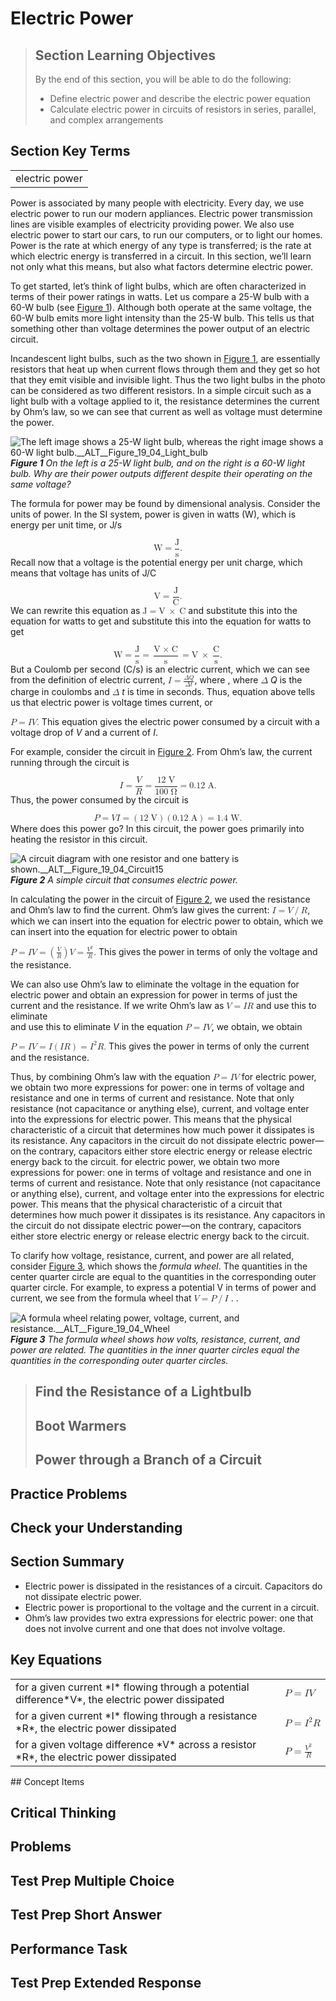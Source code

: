 # Electric Power
> 
> ## Section Learning Objectives
> By the end of this section, you will be able to do the following:
> 
> * Define electric power and describe the electric power equation
> * Calculate electric power in circuits of resistors in series, parallel, and complex arrangements

## Section Key Terms
<table><tr><td>electric power</td></tr></table>
Power is associated by many people with electricity. Every day, we use electric power to run our modern appliances. Electric power transmission lines are visible examples of electricity providing power. We also use electric power to start our cars, to run our computers, or to light our homes. Power is the rate at which energy of any type is transferred;  is the rate at which electric energy is transferred in a circuit. In this section, we’ll learn not only what this means, but also what factors determine electric power.

To get started, let’s think of light bulbs, which are often characterized in terms of their power ratings in watts. Let us compare a 25-W bulb with a 60-W bulb (see [Figure 1](#Figure_19_04_Light_bulb)). Although both operate at the same voltage, the 60-W bulb emits more light intensity than the 25-W bulb. This tells us that something other than voltage determines the power output of an electric circuit.

Incandescent light bulbs, such as the two shown in [Figure 1](#Figure_19_04_Light_bulb), are essentially resistors that heat up when current flows through them and they get so hot that they emit visible and invisible light. Thus the two light bulbs in the photo can be considered as two different resistors. In a simple circuit such as a light bulb with a voltage applied to it, the resistance determines the current by Ohm’s law, so we can see that current as well as voltage must determine the power.

![The left image shows a 25-W light bulb, whereas the right image shows a 60-W light bulb.__ALT__Figure_19_04_Light_bulb](__MEDIA_URL__CNX_HSPhysics_19_04_Light_bulb.jpg)
***Figure 1** On the left is a 25-W light bulb, and on the right is a 60-W light bulb. Why are their power outputs different despite their operating on the same voltage?*

The formula for power may be found by dimensional analysis. Consider the units of power. In the SI system, power is given in watts (W), which is energy per unit time, or J/s

<equation id="fs-id1164562364799"> <math display="block"> <mrow>  <mtext>W</mtext><mo>=</mo><mfrac>   <mtext>J</mtext>   <mtext>s</mtext>  </mfrac>  <mtext>.</mtext></mrow></math> </equation>
Recall now that a voltage is the potential energy per unit charge, which means that voltage has units of J/C

<equation id="fs-id1164563146848"> <math display="block"> <mrow>  <mtext>V</mtext><mo>=</mo><mfrac>   <mtext>J</mtext>   <mtext>C</mtext>  </mfrac> <mtext>.</mtext></mrow></math> </equation>
We can rewrite this equation as  <math> <mrow>  <mtext>J</mtext><mo>=</mo><mtext>V</mtext><mspace width="0.25em" /><mo>×</mo><mspace width="0.25em" /><mtext>C</mtext></mrow></math>  and substitute this into the equation for watts to get  and substitute this into the equation for watts to get

<equation id="fs-id1167065985657" class="unnumbered"><label /> <math display="block"> <mrow>  <mtext>W</mtext><mo>=</mo><mfrac>   <mtext>J</mtext>   <mtext>s</mtext>  </mfrac>  <mo>=</mo><mfrac>   <mrow>    <mtext>V</mtext><mspace width="0.25em" /><mo>×</mo><mspace width="0.25em" /><mtext>C</mtext></mrow>   <mtext>s</mtext>  </mfrac>  <mo>=</mo><mtext>V</mtext><mspace width="0.25em" /><mo>×</mo><mspace width="0.25em" /><mfrac>   <mtext>C</mtext>   <mtext>s</mtext>  </mfrac>  <mtext>.</mtext></mrow></math> </equation>
But a Coulomb per second (C/s) is an electric current, which we can see from the definition of electric current,  <math> <mrow>  <mi>I</mi><mo>=</mo><mfrac>   <mrow>    <mi>Δ</mi><mi>Q</mi></mrow>   <mrow>    <mi>Δ</mi><mi>t</mi></mrow>  </mfrac>  </mrow></math>, where  , where  <math> <mi>Δ</mi></math>    *Q* is the charge in coulombs and  <math> <mi>Δ</mi></math>    *t* is time in seconds. Thus, equation above tells us that electric power is voltage times current, or

<equation id="fs-id1167062551057" class="unnumbered"><label /> <math> <mrow>  <mi>P</mi><mo>=</mo><mi>I</mi><mi>V</mi><mtext>.</mtext></mrow></math> </equation>
This equation gives the electric power consumed by a circuit with a voltage drop of *V* and a current of *I*.

For example, consider the circuit in [Figure 2](#Figure_19_04_Circuit15). From Ohm’s law, the current running through the circuit is

<equation id="fs-id1164564906771"> <math display="block"> <mrow>  <mi>I</mi><mo>=</mo><mfrac>   <mi>V</mi>   <mi>R</mi>  </mfrac>  <mo>=</mo><mfrac>   <mrow>    <mn>12</mn><mspace width="0.3em" /><mtext>V</mtext></mrow>   <mrow>    <mn>100</mn><mspace width="0.3em" /><mtext>Ω</mtext></mrow>  </mfrac>  <mo>=</mo><mn>0.12</mn><mspace width="0.3em" /><mtext>A.</mtext></mrow></math> </equation>
Thus, the power consumed by the circuit is

<equation id="fs-id1164562444295"> <math display="block"> <mrow>  <mi>P</mi><mo>=</mo><mi>V</mi><mi>I</mi><mo>=</mo><mrow><mo>(</mo>   <mrow>    <mn>12</mn><mspace width="0.3em" /><mtext>V</mtext></mrow>  <mo>)</mo></mrow><mrow><mo>(</mo>   <mrow>    <mn>0.12</mn><mspace width="0.3em" /><mtext>A</mtext></mrow>  <mo>)</mo></mrow><mo>=</mo><mn>1.4</mn><mspace width="0.3em" /><mtext>W.</mtext></mrow></math> </equation>
Where does this power go? In this circuit, the power goes primarily into heating the resistor in this circuit.

![A circuit diagram with one resistor and one battery is shown.__ALT__Figure_19_04_Circuit15](__MEDIA_URL__CNX_HSPhysics_19_04_circuit15.jpg)
***Figure 2** A simple circuit that consumes electric power.*

In calculating the power in the circuit of [Figure 2](#Figure_19_04_Circuit15), we used the resistance and Ohm’s law to find the current. Ohm’s law gives the current: <math> <mrow>  <mi>I</mi><mo>=</mo><mrow><mi>V</mi><mo>/</mo><mi>R</mi></mrow>  </mrow></math>, which we can insert into the equation for electric power to obtain, which we can insert into the equation for electric power to obtain

<equation id="fs-id1167063010368" class="unnumbered"><label /> <math> <mrow>  <mi>P</mi><mo>=</mo><mi>I</mi><mi>V</mi><mo>=</mo><mrow><mo>(</mo>   <mrow>    <mfrac>     <mi>V</mi>     <mi>R</mi>    </mfrac>    </mrow>  <mo>)</mo></mrow><mi>V</mi><mo>=</mo><mfrac>   <mrow>    <msup>     <mi>V</mi>     <mn>2</mn>    </msup>    </mrow>   <mi>R</mi>  </mfrac>  <mtext>.</mtext>  </mrow></math> </equation>
This gives the power in terms of only the voltage and the resistance.

We can also use Ohm’s law to eliminate the voltage in the equation for electric power and obtain an expression for power in terms of just the current and the resistance. If we write Ohm’s law as  <math> <mrow>  <mi>V</mi><mo>=</mo><mi>I</mi><mi>R</mi></mrow></math>  and use this to eliminate  
 and use this to eliminate *V* in the equation  <math> <mrow>  <mi>P</mi><mo>=</mo><mi>I</mi><mi>V</mi></mrow></math>, we obtain, we obtain

<equation id="fs-id1167064749730" class="unnumbered"><label /> <math> <mrow>  <mi>P</mi><mo>=</mo><mi>I</mi><mi>V</mi><mo>=</mo><mi>I</mi><mrow><mo>(</mo>   <mrow>    <mi>I</mi><mi>R</mi></mrow>  <mo>)</mo></mrow><mo>=</mo><msup>   <mi>I</mi>   <mn>2</mn>  </msup>  <mi>R</mi><mtext>.</mtext></mrow></math> </equation>
This gives the power in terms of only the current and the resistance.

Thus, by combining Ohm’s law with the equation  <math> <mrow>  <mi>P</mi><mo>=</mo><mi>I</mi><mi>V</mi></mrow></math>  for electric power, we obtain two more expressions for power: one in terms of voltage and resistance and one in terms of current and resistance. Note that only resistance (not capacitance or anything else), current, and voltage enter into the expressions for electric power. This means that the physical characteristic of a circuit that determines how much power it dissipates is its resistance. Any capacitors in the circuit do not dissipate electric power—on the contrary, capacitors either store electric energy or release electric energy back to the circuit.  for electric power, we obtain two more expressions for power: one in terms of voltage and resistance and one in terms of current and resistance. Note that only resistance (not capacitance or anything else), current, and voltage enter into the expressions for electric power. This means that the physical characteristic of a circuit that determines how much power it dissipates is its resistance. Any capacitors in the circuit do not dissipate electric power—on the contrary, capacitors either store electric energy or release electric energy back to the circuit.

To clarify how voltage, resistance, current, and power are all related, consider [Figure 3](#Figure_19_04_Wheel), which shows the *formula wheel*. The quantities in the center quarter circle are equal to the quantities in the corresponding outer quarter circle. For example, to express a potential V in terms of power and current, we see from the formula wheel that  <math> <mrow>  <mi>V</mi><mo>=</mo><mrow><mi>P</mi><mo>/</mo><mi>I</mi></mrow>  </mrow></math> . .

![A formula wheel relating power, voltage, current, and resistance.__ALT__Figure_19_04_Wheel](__MEDIA_URL__CNX_HSPhysics_19_04_wheel.jpg)
***Figure 3** The formula wheel shows how volts, resistance, current, and power are related. The quantities in the inner quarter circles equal the quantities in the corresponding outer quarter circles.*

> ## Find the Resistance of a Lightbulb
> ## Boot Warmers
> ## Power through a Branch of a Circuit
## Practice Problems


## Check your Understanding


## Section Summary
* Electric power is dissipated in the resistances of a circuit. Capacitors do not dissipate electric power.
* Electric power is proportional to the voltage and the current in a circuit.
* Ohm’s law provides two extra expressions for electric power: one that does not involve current and one that does not involve voltage.
## Key Equations
<table><tr><td>for a given current *I* flowing through a potential difference*V*, the electric power dissipated</td><td><math> <mrow>  <mi>P</mi><mo>=</mo><mi>I</mi><mi>V</mi></mrow></math></td></tr><tr><td>for a given current *I* flowing through a resistance *R*, the electric power dissipated</td><td><math> <mrow>  <mi>P</mi><mo>=</mo><msup>   <mi>I</mi>   <mn>2</mn>  </msup>  <mi>R</mi></mrow></math></td></tr><tr><td>for a given voltage difference *V* across a resistor *R*, the electric power dissipated</td><td><math> <mrow>  <mi>P</mi><mo>=</mo><mfrac>   <mrow>    <msup>     <mi>V</mi>     <mn>2</mn>    </msup>    </mrow>   <mi>R</mi>  </mfrac>  </mrow></math></td></tr></table>
## Concept Items


## Critical Thinking


## Problems


## Test Prep Multiple Choice




## Test Prep Short Answer




## Performance Task

## Test Prep Extended Response

